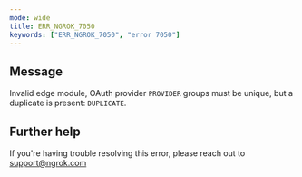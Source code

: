 ```yaml
---
mode: wide
title: ERR_NGROK_7050
keywords: ["ERR_NGROK_7050", "error 7050"]
---
```


## Message

Invalid edge module, OAuth provider `PROVIDER` groups must be unique, but a duplicate is present: `DUPLICATE`.

## Further help

If you're having trouble resolving this error, please reach out to [support@ngrok.com](mailto:support@ngrok.com?subject=Help%20with%20ERR_NGROK_7050)
